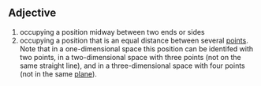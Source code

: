 ==Adjective==
# occupying a position midway between two ends or sides
# occupying a position that is an equal distance between several [[point]]s.  Note that in a one-dimensional space this position can be identifed with two points, in a two-dimensional space with three points (not on the same straight line), and in a three-dimensional space with four points (not in the same [[plane]]).